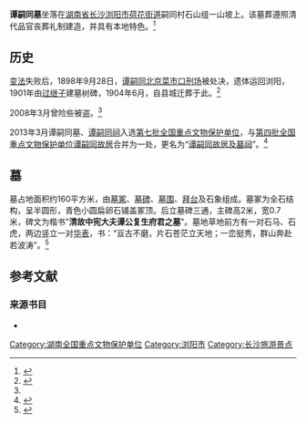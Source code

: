 '''谭嗣同墓'''坐落在[[湖南省|湖南省]][[长沙市|长沙]][[浏阳市|浏阳市]][[荷花街道_(浏阳市)|荷花街道]]嗣同村石山组一山坡上。该墓葬遵照清代品官丧葬礼制建造，并具有本地特色。<ref name="r2">{{cite web|title=这些名人墓地您未必知晓|url=http://www.huaxia.com/ccxc/csxw/2014/04/3823206.html}}</ref>

==历史==
[[戊戌变法|变法]]失败后，1898年9月28日，[[谭嗣同|谭嗣同]][[北京市|北京]][[菜市口法场|菜市口刑场]]被处决，遗体运回浏阳，1901年由[[过继|过继子]]建墓树碑，1904年6月，自县城迁葬于此。<ref name="r1">{{cite web|title=湖南浏阳谭嗣同墓险些被盗|url=http://news.sina.com.cn/c/2008-03-18/021615167872.shtml|accessdate=2020-09-15|archive-date=2008-03-23|archive-url=https://web.archive.org/web/20080323041705/http://news.sina.com.cn/c/2008-03-18/021615167872.shtml|dead-url=no}}</ref>

2008年3月曾险些被盗。<ref name="r1" />

2013年3月谭嗣同墓、[[谭嗣同祠|谭嗣同祠]]入选[[第七批全国重点文物保护单位|第七批全国重点文物保护单位]]，与[[第四批全国重点文物保护单位|第四批全国重点文物保护单位]][[谭嗣同故居|谭嗣同故居]]合并为一处，更名为“[[谭嗣同故居及墓祠|谭嗣同故居及墓祠]]”。<ref name="r4">{{cite web|title=胡耀邦故居等升级“国保”单位|url=http://www.hunan.gov.cn/hnyw/tpxwn/201305/t20130507_4863502.html}} </ref>

==墓==
墓占地面积约160平方米，由[[墓冢|墓冢]]、[[墓碑|墓碑]]、[[墓围|墓围]]、[[拜台|拜台]]及石象组成。墓冢为全石结构，呈半圆形，青色小圆扁卵石铺盖冢顶。后立墓碑三通，主碑高2米，宽0.7米，碑文为楷书"'''清故中宪大夫谭公复生府君之墓'''"。墓地草地前方有一对石马、石虎，两边竖立一对[[华表|华表]]，书：“亘古不磨，片石苍茫立天地；一峦挺秀，群山奔赴若波涛”。{{sfnb|王习加|2014|p=166}}<ref name="r3">{{cite web|title=谭嗣同墓|url=https://www.sohu.com/a/400865236_120672815}} </ref>

==参考文献==
{{reflist}}

===来源书目===
*{{cite book |editor1=王习加 |title=《长沙史话》 |chapter=伟人故里，雷锋家乡——近代历史名人撷英：谭嗣同 晚清思想界的彗星 |year=2014 |publisher=社会科学文献出版社 |location=北京市 |isbn=978-7-5097-6662-0|ref=harv}}

{{长沙文物}}
{{湖南全国重点文物保护单位}}

{{DEFAULTSORT:Tan谭嗣同}}
[[Category:湖南全国重点文物保护单位|Category:湖南全国重点文物保护单位]]
[[Category:浏阳市|Category:浏阳市]]
[[Category:长沙旅游景点|Category:长沙旅游景点]]